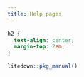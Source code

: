 ```yaml
---
title: Help pages
---
```


```css
h2 {
  text-align: center;
  margin-top: 2em;
}
```

```r
litedown::pkg_manual()
```

